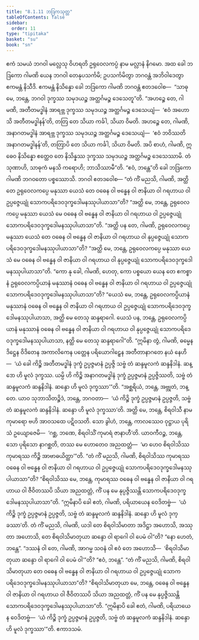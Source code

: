 ```yaml
---
title: "8.1.11 ဘဒြကသုတ္တ"
tableOfContents: false
sidebar:
  order: 11
type: "tipitaka"
basket: "su"
book: "sn"
---
```



<DynamicBreadcrumb />

<Division number="363" book="sn" e="ch" v="18" p="332">

<Paragraph number="1603" book="sn">
ဧကံ သမယံ ဘဂဝါ မလ္လေသု ဝိဟရတိ ဥရုဝေလကပ္ပံ နာမ မလ္လာနံ နိဂမော. အထ ခေါ ဘဒြကော ဂါမဏိ ယေန ဘဂဝါ တေနုပသင်္ကမိ; ဥပသင်္ကမိတွာ ဘဂဝန္တံ အဘိဝါဒေတွာ ဧကမန္တံ နိသီဒိ. ဧကမန္တံ နိသိန္နော ခေါ ဘဒြကော ဂါမဏိ ဘဂဝန္တံ ဧတဒဝေါစ—  “သာဓု မေ, ဘန္တေ, ဘဂဝါ ဒုက္ခဿ သမုဒယဉ္စ အတ္ထင်္ဂမဉ္စ ဒေသေတူ”တိ. “အဟဉ္စေ တေ, ဂါမဏိ, အတီတမဒ္ဓါနံ အာရဗ္ဘ ဒုက္ခဿ သမုဒယဉ္စ အတ္ထင်္ဂမဉ္စ ဒေသေယျံ—  ‘ဧဝံ အဟောသိ အတီတမဒ္ဓါနန်’တိ, တတြ တေ သိယာ ကင်္ခါ, သိယာ ဝိမတိ. အဟဉ္စေ တေ, ဂါမဏိ, အနာဂတမဒ္ဓါနံ အာရဗ္ဘ ဒုက္ခဿ သမုဒယဉ္စ အတ္ထင်္ဂမဉ္စ ဒေသေယျံ—  ‘ဧဝံ ဘဝိဿတိ အနာဂတမဒ္ဓါနန်’တိ, တတြာပိ တေ သိယာ ကင်္ခါ, သိယာ ဝိမတိ. အပိ စာဟံ, ဂါမဏိ, ဣဓေဝ နိသိန္နော ဧတ္ထေဝ တေ နိသိန္နဿ ဒုက္ခဿ သမုဒယဉ္စ အတ္ထင်္ဂမဉ္စ ဒေသေဿာမိ. တံ သုဏာဟိ, သာဓုကံ မနသိ ကရောဟိ; ဘာသိဿာမီ”တိ. “ဧဝံ, ဘန္တေ”တိ ခေါ ဘဒြကော ဂါမဏိ ဘဂဝတော ပစ္စဿောသိ. ဘဂဝါ ဧတဒဝေါစ—
</Paragraph>

<Paragraph number="1604" book="sn">
“တံ ကိံ မညသိ, ဂါမဏိ, အတ္ထိ တေ ဥရုဝေလကပ္ပေ မနုဿာ ယေသံ တေ ဝဓေန ဝါ ဗန္ဓေန ဝါ ဇာနိယာ ဝါ ဂရဟာယ ဝါ ဥပ္ပဇ္ဇေယျုံ သောကပရိဒေဝဒုက္ခဒေါမနဿုပါယာသာ”တိ? “အတ္ထိ မေ, ဘန္တေ, ဥရုဝေလကပ္ပေ မနုဿာ ယေသံ မေ ဝဓေန ဝါ ဗန္ဓေန ဝါ ဇာနိယာ ဝါ ဂရဟာယ ဝါ ဥပ္ပဇ္ဇေယျုံ သောကပရိဒေဝဒုက္ခဒေါမနဿုပါယာသာ”တိ. “အတ္ထိ ပန တေ, ဂါမဏိ, ဥရုဝေလကပ္ပေ မနုဿာ ယေသံ တေ ဝဓေန ဝါ ဗန္ဓေန ဝါ ဇာနိယာ ဝါ ဂရဟာယ ဝါ နုပ္ပဇ္ဇေယျုံ သောကပရိဒေဝဒုက္ခဒေါမနဿုပါယာသာ”တိ? “အတ္ထိ မေ, ဘန္တေ, ဥရုဝေလကပ္ပေ မနုဿာ ယေသံ မေ ဝဓေန ဝါ ဗန္ဓေန ဝါ ဇာနိယာ ဝါ ဂရဟာယ ဝါ နုပ္ပဇ္ဇေယျုံ သောကပရိဒေဝဒုက္ခဒေါမနဿုပါယာသာ”တိ. “ကော နု ခေါ, ဂါမဏိ, ဟေတု, ကော ပစ္စယော ယေန တေ ဧကစ္စာနံ ဥရုဝေလကပ္ပိယာနံ မနုဿာနံ ဝဓေန ဝါ ဗန္ဓေန ဝါ ဇာနိယာ ဝါ ဂရဟာယ ဝါ ဥပ္ပဇ္ဇေယျုံ သောကပရိဒေဝဒုက္ခဒေါမနဿုပါယာသာ”တိ? “ယေသံ မေ, ဘန္တေ, ဥရုဝေလကပ္ပိယာနံ မနုဿာနံ ဝဓေန ဝါ ဗန္ဓေန ဝါ ဇာနိယာ ဝါ ဂရဟာယ ဝါ ဥပ္ပဇ္ဇေယျုံ သောကပရိဒေဝဒုက္ခဒေါမနဿုပါယာသာ, အတ္ထိ မေ တေသု ဆန္ဒရာဂေါ. ယေသံ ပန, ဘန္တေ, ဥရုဝေလကပ္ပိယာနံ မနုဿာနံ ဝဓေန ဝါ ဗန္ဓေန ဝါ ဇာနိယာ ဝါ ဂရဟာယ ဝါ နုပ္ပဇ္ဇေယျုံ သောကပရိဒေဝဒုက္ခဒေါမနဿုပါယာသာ, နတ္ထိ မေ တေသု ဆန္ဒရာဂေါ”တိ. “ဣမိနာ တွံ, ဂါမဏိ, ဓမ္မေန ဒိဋ္ဌေန ဝိဒိတေန အကာလိကေန ပတ္တေန ပရိယောဂါဠှေန အတီတာနာဂတေ နယံ နေဟိ—  ‘ယံ ခေါ ကိဉ္စိ အတီတမဒ္ဓါနံ ဒုက္ခံ ဥပ္ပဇ္ဇမာနံ ဥပ္ပဇ္ဇိ သဗ္ဗံ တံ ဆန္ဒမူလကံ ဆန္ဒနိဒါနံ. ဆန္ဒော ဟိ မူလံ ဒုက္ခဿ. ယမ္ပိ ဟိ ကိဉ္စိ အနာဂတမဒ္ဓါနံ ဒုက္ခံ ဥပ္ပဇ္ဇမာနံ ဥပ္ပဇ္ဇိဿတိ, သဗ္ဗံ တံ ဆန္ဒမူလကံ ဆန္ဒနိဒါနံ. ဆန္ဒော ဟိ မူလံ ဒုက္ခဿာ’”တိ. “အစ္ဆရိယံ, ဘန္တေ, အဗ္ဘုတံ, ဘန္တေ. ယာဝ သုဘာသိတဉ္စိဒံ, ဘန္တေ, ဘဂဝတာ—  ‘ယံ ကိဉ္စိ ဒုက္ခံ ဥပ္ပဇ္ဇမာနံ ဥပ္ပဇ္ဇတိ, သဗ္ဗံ တံ ဆန္ဒမူလကံ ဆန္ဒနိဒါနံ. ဆန္ဒော ဟိ မူလံ ဒုက္ခဿာ’တိ. အတ္ထိ မေ, ဘန္တေ, စိရဝါသီ နာမ ကုမာရော ဗဟိ အာဝသထေ ပဋိဝသတိ. သော ခွါဟံ, ဘန္တေ, ကာလဿေဝ ဝုဋ္ဌာယ ပုရိသံ ဥယျောဇေမိ—  ‘ဂစ္ဆ, ဘဏေ, စိရဝါသိံ ကုမာရံ ဇာနာဟီ’တိ. ယာဝကီဝဉ္စ, ဘန္တေ, သော ပုရိသော နာဂစ္ဆတိ, တဿ မေ ဟောတေဝ အညထတ္တံ—  ‘မာ ဟေဝ စိရဝါသိဿ ကုမာရဿ ကိဉ္စိ အာဗာဓယိတ္ထာ’”တိ.
</Paragraph>

<Paragraph number="1605" book="sn">
“တံ ကိံ မညသိ, ဂါမဏိ, စိရဝါသိဿ ကုမာရဿ ဝဓေန ဝါ ဗန္ဓေန ဝါ ဇာနိယာ ဝါ ဂရဟာယ ဝါ ဥပ္ပဇ္ဇေယျုံ သောကပရိဒေဝဒုက္ခဒေါမနဿုပါယာသာ”တိ? “စိရဝါသိဿ မေ, ဘန္တေ, ကုမာရဿ ဝဓေန ဝါ ဗန္ဓေန ဝါ ဇာနိယာ ဝါ ဂရဟာယ ဝါ ဇီဝိတဿပိ သိယာ အညထတ္တံ, ကိံ ပန မေ နုပ္ပဇ္ဇိဿန္တိ သောကပရိဒေဝဒုက္ခဒေါမနဿုပါယာသာ”တိ. “ဣမိနာပိ ခေါ ဧတံ, ဂါမဏိ, ပရိယာယေန ဝေဒိတဗ္ဗံ—  ‘ယံ ကိဉ္စိ ဒုက္ခံ ဥပ္ပဇ္ဇမာနံ ဥပ္ပဇ္ဇတိ, သဗ္ဗံ တံ ဆန္ဒမူလကံ ဆန္ဒနိဒါနံ. ဆန္ဒော ဟိ မူလံ ဒုက္ခဿာ’တိ.
</Paragraph>

<Paragraph number="1606" book="sn">
တံ ကိံ မညသိ, ဂါမဏိ, ယဒါ တေ စိရဝါသိမာတာ အဒိဋ္ဌာ အဟောသိ, အဿုတာ အဟောသိ, တေ စိရဝါသိမာတုယာ ဆန္ဒော ဝါ ရာဂေါ ဝါ ပေမံ ဝါ”တိ? “နော ဟေတံ, ဘန္တေ”. “ဒဿနံ ဝါ တေ, ဂါမဏိ, အာဂမ္မ သဝနံ ဝါ ဧဝံ တေ အဟောသိ—  ‘စိရဝါသိမာတုယာ ဆန္ဒော ဝါ ရာဂေါ ဝါ ပေမံ ဝါ’”တိ? “ဧဝံ, ဘန္တေ”.
</Paragraph>

<Paragraph number="1607" book="sn">
“တံ ကိံ မညသိ, ဂါမဏိ, စိရဝါသိမာတုယာ တေ ဝဓေန ဝါ ဗန္ဓေန ဝါ ဇာနိယာ ဝါ ဂရဟာယ ဝါ ဥပ္ပဇ္ဇေယျုံ သောကပရိဒေဝဒုက္ခဒေါမနဿုပါယာသာ”တိ? “စိရဝါသိမာတုယာ မေ, ဘန္တေ, ဝဓေန ဝါ ဗန္ဓေန ဝါ ဇာနိယာ ဝါ ဂရဟာယ ဝါ ဇီဝိတဿပိ သိယာ အညထတ္တံ, ကိံ ပန မေ နုပ္ပဇ္ဇိဿန္တိ သောကပရိဒေဝဒုက္ခဒေါမနဿုပါယာသာ”တိ. “ဣမိနာပိ ခေါ ဧတံ, ဂါမဏိ, ပရိယာယေန ဝေဒိတဗ္ဗံ—  ‘ယံ ကိဉ္စိ ဒုက္ခံ ဥပ္ပဇ္ဇမာနံ ဥပ္ပဇ္ဇတိ, သဗ္ဗံ တံ ဆန္ဒမူလကံ ဆန္ဒနိဒါနံ. ဆန္ဒော ဟိ မူလံ ဒုက္ခဿာ’”တိ.

</Paragraph>
</Division>

<Paragraph number="1608" type="center" book="sn">
ဧကာဒသမံ.
</Paragraph>